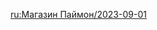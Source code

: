 {{Paimon's Bargains
|time_start = 2023-09-01 04:00:00
|time_end   = 2023-10-01 03:59:59
|shop = 
{{Shop|Ningguang|34|1|type=Character}}
{{Shop|Xingqiu|34|1|type=Character}}
{{Shop|Blackcliff Longsword|24|3|type=Weapon}}
{{Shop|Blackcliff Slasher|24|3|type=Weapon}}
{{Shop|Blackcliff Pole|24|3|type=Weapon}}
{{Shop|Blackcliff Agate|24|3|type=Weapon}}
{{Shop|Blackcliff Warbow|24|3|type=Weapon}}
}}

[[ru:Магазин Паймон/2023-09-01]]